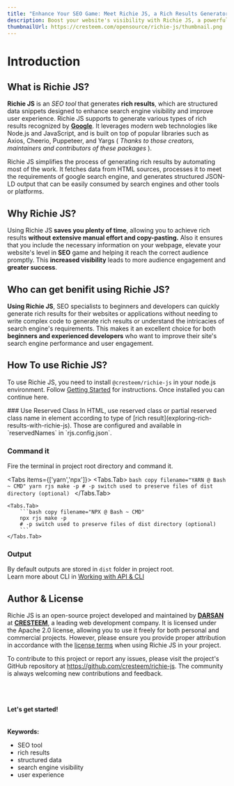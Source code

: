 ---
title: "Enhance Your SEO Game: Meet Richie JS, a Rich Results Generator"
description: Boost your website's visibility with Richie JS, a powerful SEO tool that generates rich results for enhanced search engine rankings and improved user experience. Learn how to simplify your SEO process and increase your online presence with our innovative solution.
thumbnailUrl: https://cresteem.com/opensource/richie-js/thumbnail.png
---


# Introduction

## What is Richie JS?
**Richie JS** is an *SEO tool* that generates **rich results**, which are structured data snippets designed to enhance search engine visibility and improve user experience. Richie JS supports to generate various types of rich results recognized by [**Google**](https://developers.google.com/search/docs/appearance/structured-data/search-gallery). It leverages modern web technologies like Node.js and JavaScript, and is built on top of popular libraries such as Axios, Cheerio, Puppeteer, and Yargs ( _Thanks to those creators, maintainers and contributors of these packages_ ).

Richie JS simplifies the process of generating rich results by automating most of the work. It fetches data from HTML sources, processes it to meet the requirements of google search engine, and generates structured JSON-LD output that can be easily consumed by search engines and other tools or platforms.

## Why Richie JS?
Using Richie JS **saves you plenty of time**, allowing you to achieve rich results **without extensive manual effort and copy-pasting.** Also it ensures that you include the necessary information on your webpage, elevate your website's level in **SEO** game and helping it reach the correct audience promptly. This **increased visibility** leads to more audience engagement and **greater success**.

## Who can get benifit using Richie JS?
**Using Richie JS**, SEO specialists to beginners and developers can quickly generate rich results for their websites or applications without needing to write complex code to generate rich results or understand the intricacies of search engine's requirements. This makes it an excellent choice for both **beginners and experienced developers** who want to improve their site's search engine performance and user engagement.

## How To use Richie JS?
To use Richie JS, you need to install `@cresteem/richie-js` in your node.js environment. Follow [Getting Started](getting-started-with-richie-js) for instructions. Once installed you can continue here.

<Steps>
### Use Reserved Class
In HTML, use reserved class or partial reserved class name in element according to type of [rich result](exploring-rich-results-with-richie-js).
Those are configured and available in `reservedNames` in `rjs.config.json`.
 
### Command it
Fire the terminal in project root directory and command it.

<Tabs items={['yarn','npx']}>
    <Tabs.Tab>
        ```bash copy filename="YARN @ Bash ~ CMD"
        yarn rjs make -p
        # -p switch used to preserve files of dist directory (optional)
        ```
    </Tabs.Tab>

    <Tabs.Tab>
        ```bash copy filename="NPX @ Bash ~ CMD"
        npx rjs make -p
        # -p switch used to preserve files of dist directory (optional)
        ```
    </Tabs.Tab>
</Tabs>

### Output
By default outputs are stored in `dist` folder in project root.<br/>
Learn more about CLI in [Working with API & CLI](working-with-richie-js-api-and-cli)
</Steps>

## Author & License
Richie JS is an open-source project developed and maintained by  <a href="https://in.linkedin.com/in/iamspdarsan"><b>DARSAN</b></a> at [**CRESTEEM**](https://cresteem.com/), a leading web development company. It is licensed under the Apache 2.0 license, allowing you to use it freely for both personal and commercial projects. However, please ensure you provide proper attribution in accordance with the [license terms](https://github.com/cresteem/Richie-JS/blob/main/LICENSE) when using Richie JS in your project.

To contribute to this project or report any issues, please visit the project's GitHub repository at
https://github.com/cresteem/richie-js. The community is always welcoming new contributions and feedback.

<br/>
<br/>
<br/>
<b>Let's get started!</b>

<br/>
<br/>
<br/>
<strong>Keywords:</strong>
<ul className={style.keywords}>
    <li>SEO tool</li>
    <li>rich results</li>
    <li>structured data</li>
    <li>search engine visibility</li>
    <li>user experience</li>
</ul>